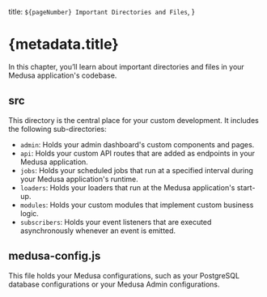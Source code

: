   title: `${pageNumber} Important Directories and Files`,
}

# {metadata.title}

In this chapter, you’ll learn about important directories and files in your Medusa application's codebase.

## src

This directory is the central place for your custom development. It includes the following sub-directories:

- `admin`: Holds your admin dashboard's custom components and pages.
- `api`: Holds your custom API routes that are added as endpoints in your Medusa application.
- `jobs`: Holds your scheduled jobs that run at a specified interval during your Medusa application's runtime.
- `loaders`: Holds your loaders that run at the Medusa application's start-up.
- `modules`: Holds your custom modules that implement custom business logic.
- `subscribers`: Holds your event listeners that are executed asynchronously whenever an event is emitted.

## medusa-config.js

This file holds your Medusa configurations, such as your PostgreSQL database configurations or your Medusa Admin configurations.
